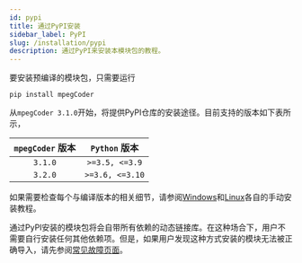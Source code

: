 ```yaml
---
id: pypi
title: 通过PyPI安装
sidebar_label: PyPI
slug: /installation/pypi
description: 通过PyPI来安装本模块包的教程。
---
```


要安装预编译的模块包，只需要运行

```shell
pip install mpegCoder
```

从`mpegCoder 3.1.0`开始，将提供PyPI仓库的安装途径。目前支持的版本如下表所示，

|  `mpegCoder` 版本     |  `Python` 版本     |
| :-------------------: | :----------------: |
| `3.1.0`               | `>=3.5, <=3.9`     |
| `3.2.0`               | `>=3.6, <=3.10`    |

如果需要检查每个与编译版本的相关细节，请参阅[Windows](./windows)和[Linux](./linux)各自的手动安装教程。

通过PyPI安装的模块包将会自带所有依赖的动态链接库。在这种场合下，用户不需要自行安装任何其他依赖项。但是，如果用户发现这种方式安装的模块无法被正确导入，请先参阅[常见故障页面](../troubleshooting/installation)。
